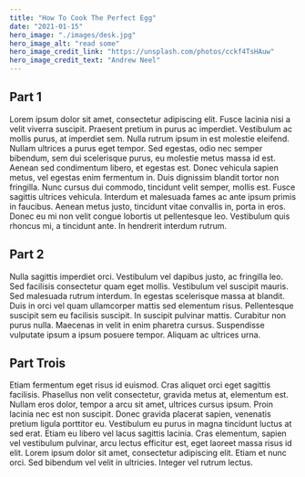 ```yaml
---
title: "How To Cook The Perfect Egg"
date: "2021-01-15"
hero_image: "./images/desk.jpg"
hero_image_alt: "read some"
hero_image_credit_link: "https://unsplash.com/photos/cckf4TsHAuw"
hero_image_credit_text: "Andrew Neel"
---
```


## Part 1
Lorem ipsum dolor sit amet, consectetur adipiscing elit. Fusce lacinia nisi a velit viverra suscipit. Praesent pretium in purus ac imperdiet. Vestibulum ac mollis purus, at imperdiet sem. Nulla rutrum ipsum in est molestie eleifend. Nullam ultrices a purus eget tempor. Sed egestas, odio nec semper bibendum, sem dui scelerisque purus, eu molestie metus massa id est. Aenean sed condimentum libero, et egestas est. Donec vehicula sapien metus, vel egestas enim fermentum in. Duis dignissim blandit tortor non fringilla. Nunc cursus dui commodo, tincidunt velit semper, mollis est. Fusce sagittis ultrices vehicula. Interdum et malesuada fames ac ante ipsum primis in faucibus. Aenean metus justo, tincidunt vitae convallis in, porta in eros. Donec eu mi non velit congue lobortis ut pellentesque leo. Vestibulum quis rhoncus mi, a tincidunt ante. In hendrerit interdum rutrum.

## Part 2
Nulla sagittis imperdiet orci. Vestibulum vel dapibus justo, ac fringilla leo. Sed facilisis consectetur quam eget mollis. Vestibulum vel suscipit mauris. Sed malesuada rutrum interdum. In egestas scelerisque massa at blandit. Duis in orci vel quam ullamcorper mattis sed elementum risus. Pellentesque suscipit sem eu facilisis suscipit. In suscipit pulvinar mattis. Curabitur non purus nulla. Maecenas in velit in enim pharetra cursus. Suspendisse vulputate ipsum a ipsum posuere tempor. Aliquam ac ultrices urna.

## Part Trois
Etiam fermentum eget risus id euismod. Cras aliquet orci eget sagittis facilisis. Phasellus non velit consectetur, gravida metus at, elementum est. Nullam eros dolor, tempor a arcu sit amet, ultrices cursus ipsum. Proin lacinia nec est non suscipit. Donec gravida placerat sapien, venenatis pretium ligula porttitor eu. Vestibulum eu purus in magna tincidunt luctus at sed erat. Etiam eu libero vel lacus sagittis lacinia. Cras elementum, sapien vel vestibulum pulvinar, arcu lectus efficitur est, eget laoreet massa risus id elit. Lorem ipsum dolor sit amet, consectetur adipiscing elit. Etiam et nunc orci. Sed bibendum vel velit in ultricies. Integer vel rutrum lectus. 